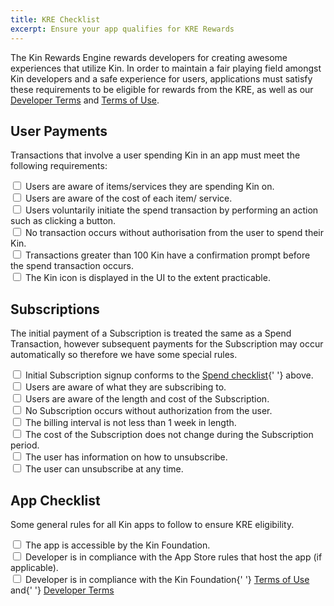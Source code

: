 ```yaml
---
title: KRE Checklist
excerpt: Ensure your app qualifies for KRE Rewards
---
```


The Kin Rewards Engine rewards developers for creating awesome experiences that utilize Kin. In order to maintain a fair playing field amongst Kin developers and a safe experience for users, applications must satisfy these requirements to be eligible for rewards from the KRE, as well as our [Developer Terms](https://kin.org/kin-developer-terms/) and [Terms of Use](https://kin.org/terms-of-use-agreement/).

## User Payments

Transactions that involve a user spending Kin in an app must meet the following requirements:

<div className="KREChecklist">
  <input className="KREChecklistCheckbox" type="checkbox" id="accessible" name="accessible" value="accessible" />
  <label htmlFor="accessible">Users are aware of items/services they are spending Kin on.</label>
  <br />
  <input className="KREChecklistCheckbox" type="checkbox" id="compliant" name="compliant" value="compliant" />
  <label htmlFor="compliant">Users are aware of the cost of each item/ service.</label>
  <br />
  <input className="KREChecklistCheckbox" type="checkbox" id="terms" name="terms" value="terms" />
  <label htmlFor="terms">
    Users voluntarily initiate the spend transaction by performing an action such as clicking a button.
  </label>
  <br />
  <input className="KREChecklistCheckbox" type="checkbox" id="accessible" name="accessible" value="accessible" />
  <label htmlFor="accessible">No transaction occurs without authorisation from the user to spend their Kin.</label>
  <br />
  <input className="KREChecklistCheckbox" type="checkbox" id="compliant" name="compliant" value="compliant" />
  <label htmlFor="compliant">
    Transactions greater than 100 Kin have a confirmation prompt before the spend transaction occurs.
  </label>
  <br />
  <input className="KREChecklistCheckbox" type="checkbox" id="terms" name="terms" value="terms" />
  <label htmlFor="terms">The Kin icon is displayed in the UI to the extent practicable.</label>
  <br />
</div>

<div className="mt-8 grid gap-6 md:grid-cols-2">
  <NavCard
    title="Kin Branding Guidelines"
    subtitle="See how to correctly use Kin icons"
    svgFile="kin-circle-white"
    link={{
      url: '/docs/essentials/branding',
      label: 'See the guide',
    }}
  />
</div>

## Subscriptions

The initial payment of a Subscription is treated the same as a Spend Transaction, however subsequent payments for the Subscription may occur automatically so therefore we have some special rules.

<div className="KREChecklist">
  <input className="KREChecklistCheckbox" type="checkbox" id="accessible" name="accessible" value="accessible" />
  <label htmlFor="accessible">
    Initial Subscription signup conforms to the <a href="/essentials/kre-checklist/#spend-checklist">Spend checklist</a>{' '}
    above.
  </label>
  <br />
  <input className="KREChecklistCheckbox" type="checkbox" id="compliant" name="compliant" value="compliant" />
  <label htmlFor="compliant">Users are aware of what they are subscribing to.</label>
  <br />
  <input className="KREChecklistCheckbox" type="checkbox" id="terms" name="terms" value="terms" />
  <label htmlFor="terms">Users are aware of the length and cost of the Subscription.</label>
  <br />
  <input className="KREChecklistCheckbox" type="checkbox" id="accessible" name="accessible" value="accessible" />
  <label htmlFor="accessible">No Subscription occurs without authorization from the user.</label>
  <br />
  <input className="KREChecklistCheckbox" type="checkbox" id="compliant" name="compliant" value="compliant" />
  <label htmlFor="compliant">The billing interval is not less than 1 week in length.</label>
  <br />
  <input className="KREChecklistCheckbox" type="checkbox" id="terms" name="terms" value="terms" />
  <label htmlFor="terms">The cost of the Subscription does not change during the Subscription period.</label>
  <br />
  <input className="KREChecklistCheckbox" type="checkbox" id="compliant" name="compliant" value="compliant" />
  <label htmlFor="compliant">The user has information on how to unsubscribe.</label>
  <br />
  <input className="KREChecklistCheckbox" type="checkbox" id="terms" name="terms" value="terms" />
  <label htmlFor="terms">The user can unsubscribe at any time.</label>
</div>

## App Checklist

Some general rules for all Kin apps to follow to ensure KRE eligibility.

<div className="KREChecklist">
  <input className="KREChecklistCheckbox" type="checkbox" id="accessible" name="accessible" value="accessible" />
  <label htmlFor="accessible">The app is accessible by the Kin Foundation.</label>
  <br />
  <input className="KREChecklistCheckbox" type="checkbox" id="compliant" name="compliant" value="compliant" />
  <label htmlFor="compliant">
    Developer is in compliance with the App Store rules that host the app (if applicable).
  </label>
  <br />
  <input className="KREChecklistCheckbox" type="checkbox" id="terms" name="terms" value="terms" />
  <label htmlFor="terms">
    Developer is in compliance with the Kin Foundation{' '}
    <a href="https://kin.org/terms-of-use-agreement/">Terms of Use</a> and{' '}
    <a href="https://kin.org/kin-developer-terms/">Developer Terms</a>
  </label>
</div>
